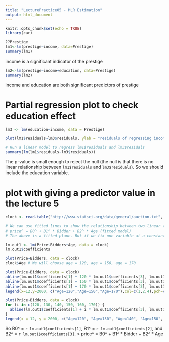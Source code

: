 ```yaml
---
title: "LecturePractice05 - MLR Estimation"
output: html_document
---
```


```r
knitr::opts_chunk$set(echo = TRUE)
library(car)
```


```r
??Prestige
lm1<-lm(prestige~income, data=Prestige)
summary(lm1)
```
income is a significant indicator of the prestige


```r
lm2<-lm(prestige~income+education, data=Prestige)
summary(lm2)
```

income and education are both significant predictors of prestige

# Partial regression plot to check education effect
```r
lm3 <- lm(education~income, data = Prestige)

plot(lm1$residuals~lm3$residuals, ylab = "residuals of regressing income on prestige\n(part of prestige that is not accounted for by income)", xlab = "residuals of regressing education on income\n(part of income that is not accounted for by education)")

# Run a linear model to regress lm1$residuals and lm3$residals
summary(lm(lm1$residuals~lm3$residuals))
```
The p-value is small enough to reject the null (the null is that there is no linear relationship between `lm1$residuals` and `lm3$residuals`). So we should include the education variable.

# plot with giving a predictor value in the lecture 5
```r
clock <- read.table("http://www.statsci.org/data/general/auction.txt", header = T)

# We can use fitted lines to show the relationship between two linear variables in 2d (instead of a plane)
# price^ = B0^ + B1^ * Bidder + B2^ * Age (fitted model)
# The above is a fitted plane. But if we fix one variable at a constant level, then we can represent it in 2D!

lm.out1 <- lm(Price~Bidders+Age, data = clock)
lm.out1$coefficients

plot(Price~Bidders, data = clock)
clock$Age # We will choose age = 120, age = 150, age = 170

plot(Price~Bidders, data = clock)
abline(lm.out1$coefficients[1] + 120 * lm.out1$coefficients[3], lm.out1$coefficients[2], col = 1)
abline(lm.out1$coefficients[1] + 150 * lm.out1$coefficients[3], lm.out1$coefficients[2], col = 2)
abline(lm.out1$coefficients[1] + 170 * lm.out1$coefficients[3], lm.out1$coefficients[2], col = 4)
legend(x=12,y=2000, c("Age=120","Age=150","Age=170"),col=c(1,2,4),pch=c(15,16,17))

plot(Price~Bidders, data = clock)
for (i in c(120, 130, 140, 150, 160, 170)) {
  abline(lm.out1$coefficients[1] + i * lm.out1$coefficients[3], lm.out1$coefficients[2], col = 1)
}
legend(x = 12, y = 2000, c("Age=120", "Age=130", "Age=140", "Age=150", "Age=160", "Age=170"), col=c(1, 2, 4, 5, 6, 7), pch=c(15, 16, 17, 18, 19, 20))


```

So B0^ = `r lm.out1$coefficients[1]`, B1^ = `r lm.out1$coefficients[2]`, and B2^ = `r lm.out1$coefficients[3]`.
> price^ = B0^ + B1^ * Bidder + B2^ * Age


